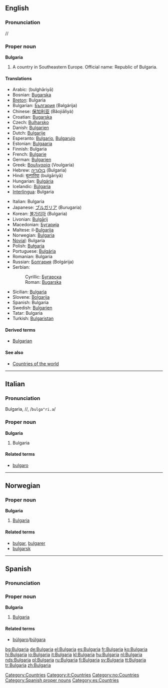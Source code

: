 ==English==

===Pronunciation===
/{{IPAchar|bʌlˈgeəriə}}/
{{wikipedia}}

===Proper noun===
'''Bulgaria'''

# A country in Southeastern Europe. Official name: Republic of Bulgaria.

====Translations====
{{top}}
*Arabic: {{ARchar|[[بلغاريا]]}} (bulghāriyā)
*Bosnian: [[Bugarska]] {{f}}
*[[Breton]]: Bulgaria
*Bulgarian: [[България]] (Bəlgárija) {{f}}
*Chinese: [[保加利亚]] (Bǎojiālìyà)
*Croatian: [[Bugarska]] {{f}}
*Czech: [[Bulharsko]]
*Danish: [[Bulgarien]]
*Dutch: [[Bulgarije]]
*Esperanto: [[Bulgario]], [[Bulgarujo]]
*Estonian: [[Bulgaaria]]
*Finnish: Bulgaria
*French: [[Bulgarie]] {{f}}
*German: [[Bulgarien]] {{n}}
*Greek: [[Βουλγαρία]] (Voulgaría) {{f}}
*Hebrew: [[בולגריה]] (Bulgaria)
*Hindi: [[बुल्गारिया]] (bulgāriyā)
*Hungarian: [[Bulgária]]
*Icelandic: [[Búlgaría]] {{f}}
*[[Interlingua]]: Bulgaria
{{mid}}
*Italian: Bulgaria {{f}}
*Japanese: [[ブルガリア]] (Burugaria)
*Korean: [[불가리아]] (Bulgaria)
*Livonian: [[Bulgārij]]
*Macedonian: [[Бугарија]] {{f}}
*Maltese: il-[[Bulgarija]]
*Norwegian: [[#Norwegian|Bulgaria]]
*[[Novial]]: Bulgaria
*Polish: [[Bułgaria]] {{f}}
*Portuguese: [[Bulgária]] {{f}}
*Romanian: Bulgaria {{f}}
*Russian: [[Болгария]] (Bolgárija) {{f}}
*Serbian:
*:Cyrillic: [[Бугарска]] {{f}}
*:Roman: [[Bugarska#Serbian|Bugarska]] {{f}}
*Sicilian: [[Bulgarìa]] {{f}}
*Slovene: [[Bolgarija]] {{f}}
*Spanish: Bulgaria {{f}}
*Swedish: [[Bulgarien]]
*Tatar: Bulgaria
*Turkish: [[Bulgaristan]]
{{bottom}}

====Derived terms====
*[[Bulgarian]]

====See also====
*[[Countries of the world]]

[[Category:Countries]]

----

==Italian==

===Pronunciation===
Bulgarìa, /{{IPAchar|bulgaˈri.a}}/, /<tt>bulga"ri.a</tt>/

===Proper noun===
'''Bulgaria''' {{f}}

# Bulgaria

====Related terms====
*[[bulgaro]]

[[Category:it:Countries]]

----

==Norwegian==

===Proper noun===
'''Bulgaria'''

# [[#English|Bulgaria]]

====Related terms====
*[[bulgar]], [[bulgarer]]
*[[bulgarsk]]

[[Category:no:Countries]]

----

==Spanish==

===Pronunciation===
{{IPAchar|/bulˈɣarja/}}

===Proper noun===
'''Bulgaria''' {{f}}

# [[#English|Bulgaria]]

====Related terms====
*[[búlgaro]]/[[búlgara]]

[[Category:Spanish proper nouns]]
[[Category:es:Countries]]

[[bg:Bulgaria]]
[[de:Bulgaria]]
[[el:Bulgaria]]
[[es:Bulgaria]]
[[fr:Bulgaria]]
[[ko:Bulgaria]]
[[hi:Bulgaria]]
[[io:Bulgaria]]
[[it:Bulgaria]]
[[kl:Bulgaria]]
[[hu:Bulgaria]]
[[nl:Bulgaria]]
[[nds:Bulgaria]]
[[pl:Bulgaria]]
[[ru:Bulgaria]]
[[fi:Bulgaria]]
[[sv:Bulgaria]]
[[tt:Bulgaria]]
[[tr:Bulgaria]]
[[zh:Bulgaria]]